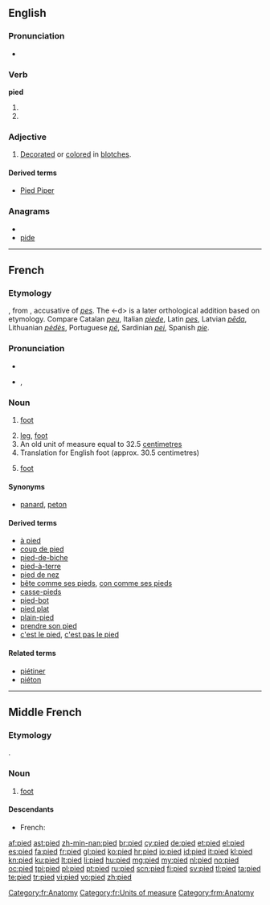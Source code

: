 ==English==

===Pronunciation===
* {{IPA|/paɪd/}}
*: {{rhymes|aɪd}}

===Verb===
'''pied'''

# {{past of|[[pi]]}}
# {{past of|[[pie]]}}

===Adjective===
{{en-adj}}

# [[decorate|Decorated]] or [[color]]ed in [[blotch]]es.

====Derived terms====
* [[Pied Piper]]

===Anagrams===
* {{alphagram|deip}}
* [[pide#English|pide]]

----

==French==

===Etymology===
{{etyl|fro|fr}} {{term|pié|lang=fro}}, from {{etyl|la|fr}} {{term|pedem}}, accusative of ''[[pes]]''. The <-d> is a later orthological addition based on etymology.  Compare Catalan ''[[peu]]'', Italian ''[[piede]]'', Latin ''[[pes]]'', Latvian ''[[pēda]]'', Lithuanian ''[[pėdės]]'', Portuguese ''[[pé]]'', Sardinian ''[[pei]]'', Spanish ''[[pie]]''.

===Pronunciation===
* {{audio|Fr-pied.ogg|audio}}
* {{IPA|/pje/|lang=fr}}, {{SAMPA|/pje/}}

===Noun===
{{fr-noun|m}}

# {{anatomy|lang=fr}} [[foot]]
# [[leg]], [[foot]] {{gloss|projection on the bottom of a piece of equipment to support it}}
# An old unit of measure equal to 32.5 [[centimetre]]s
# Translation for English foot (approx. 30.5 centimetres)
# {{poetry|lang=fr}} [[foot]]

====Synonyms====
* {{sense|organ}} {{qualifier|slang}} [[panard]], {{qualifier|informal}} [[peton]]

====Derived terms====
* [[à pied]]
* [[coup de pied]]
* [[pied-de-biche]]
* [[pied-à-terre]]
* [[pied de nez]]
* [[bête comme ses pieds]], [[con comme ses pieds]]
* [[casse-pieds]]
* [[pied-bot]]
* [[pied plat]]
* [[plain-pied]]
* [[prendre son pied]]
* [[c'est le pied]], [[c'est pas le pied]]

====Related terms====
* [[piétiner]]
* [[piéton]]

[[Category:fr:Anatomy]]
[[Category:fr:Units of measure]]

----

==Middle French==

===Etymology===
{{etyl|fro|frm}} {{term|pié|lang=fro}}.

===Noun===
{{frm-noun|m}}

# [[foot]]

====Descendants====
* French: {{l|fr|pied}}

 [[Category:frm:Anatomy]]

[[af:pied]]
[[ast:pied]]
[[zh-min-nan:pied]]
[[br:pied]]
[[cy:pied]]
[[de:pied]]
[[et:pied]]
[[el:pied]]
[[es:pied]]
[[fa:pied]]
[[fr:pied]]
[[gl:pied]]
[[ko:pied]]
[[hr:pied]]
[[io:pied]]
[[id:pied]]
[[it:pied]]
[[kl:pied]]
[[kn:pied]]
[[ku:pied]]
[[lt:pied]]
[[li:pied]]
[[hu:pied]]
[[mg:pied]]
[[my:pied]]
[[nl:pied]]
[[no:pied]]
[[oc:pied]]
[[tpi:pied]]
[[pl:pied]]
[[pt:pied]]
[[ru:pied]]
[[scn:pied]]
[[fi:pied]]
[[sv:pied]]
[[tl:pied]]
[[ta:pied]]
[[te:pied]]
[[tr:pied]]
[[vi:pied]]
[[vo:pied]]
[[zh:pied]]